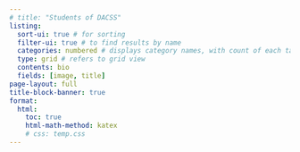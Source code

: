 ```yaml
---
# title: "Students of DACSS"
listing:
  sort-ui: true # for sorting
  filter-ui: true # to find results by name
  categories: numbered # displays category names, with count of each tag
  type: grid # refers to grid view
  contents: bio
  fields: [image, title]
page-layout: full
title-block-banner: true
format:
  html:
    toc: true
    html-math-method: katex
    # css: temp.css
---
```

